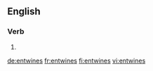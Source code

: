 ==English==

===Verb===
{{head|en|verb form}}

# {{en-third-person singular of|entwine}}

[[de:entwines]]
[[fr:entwines]]
[[fi:entwines]]
[[vi:entwines]]